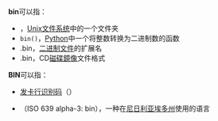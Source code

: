'''bin'''可以指：
* <tt>{{tsl|en|/bin}}</tt>，[[Unix文件系统|Unix文件系统]]中的一个文件夹
* <tt>bin()</tt>，[[Python|Python]]中一个将整数转换为二进制数的函数
* .bin，[[二进制文件|二进制文件]]的扩展名
* .bin，CD[[磁碟鏡像|磁碟鏡像]]文件格式

'''BIN'''可以指： 
* [[发卡行识别码|发卡行识别码]]（{{lang-en|Bank Identification Number}}）
* {{tsl|en|Bini language|埃多语}}（ISO 639 alpha-3: bin），一种在[[尼日利亚|尼日利亚]][[埃多州|埃多州]]使用的{{tsl|en|Benue–Congo languages|贝努埃-刚果语族}}语言

{{disambig|cat=三字拉丁字母縮寫消歧義}}